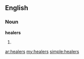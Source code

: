 ==English==
===Noun===
'''healers'''

# {{plural of|[[healer]]}}

[[ar:healers]]
[[my:healers]]
[[simple:healers]]